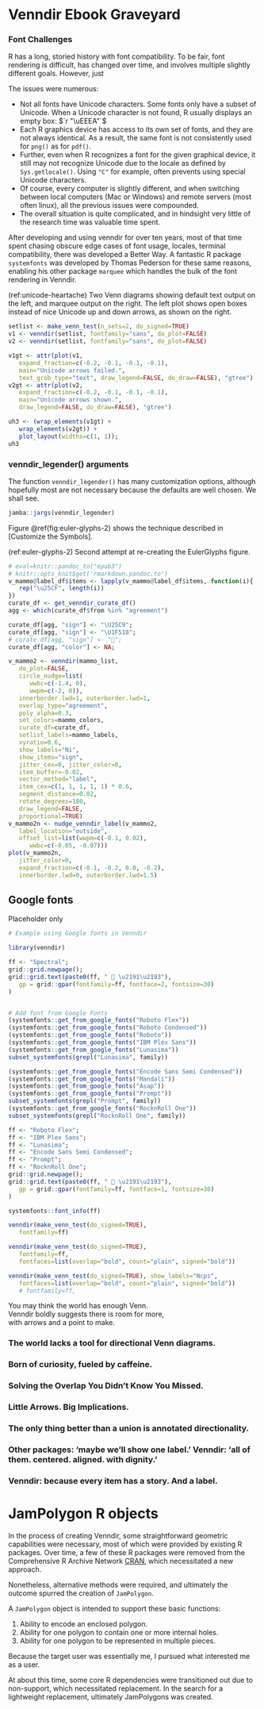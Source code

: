 
# Venndir Ebook Graveyard

### Font Challenges

R has a long, storied history with font compatibility.
To be fair, font rendering is difficult, has changed
over time, and involves multiple slightly different
goals. However, just 

The issues were numerous:

* Not all fonts have Unicode characters. Some fonts only have
a subset of Unicode. When a Unicode character is not found,
R usually displays an empty box: $`r "\uEEEA"`$
* Each R graphics device has access to its own set of fonts, and
they are not always identical. As a result, the same font is not
consistently used for `png()` as for `pdf()`.
* Further, even when R recognizes a font for the given graphical device,
it still may not recognize Unicode due to the locale as defined by
`Sys.getlocale()`. Using `"C"` for example, often prevents using
special Unicode characters.
* Of course, every computer is slightly different, and when switching
between local computers (Mac or Windows) and remote servers
(most often linux), all the previous issues were compounded.
* The overall situation is quite complicated, and in hindsight
very little of the research time was valuable time spent.

After developing and using venndir for over ten years, most of that
time spent chasing obscure edge cases of font usage, locales,
terminal compatibility, there was developed a Better Way.
A fantastic R package `systemfonts` was developed by
Thomas Pederson for these same reasons, enabling his other package
`marquee` which handles the bulk of the font rendering in Venndir.

(ref:unicode-heartache) Two Venn diagrams showing default text output on the left, and marquee output on the right. The left plot shows open boxes instead of nice Unicode up and down arrows, as shown on the right.

```r
setlist <- make_venn_test(n_sets=2, do_signed=TRUE)
v1 <- venndir(setlist, fontfamily="sans", do_plot=FALSE)
v2 <- venndir(setlist, fontfamily="sans", do_plot=FALSE)

v1gt <- attr(plot(v1,
   expand_fraction=c(-0.2, -0.1, -0.1, -0.1),
   main="Unicode arrows failed.",
   text_grob_type="text", draw_legend=FALSE, do_draw=FALSE), "gtree")
v2gt <- attr(plot(v2,
   expand_fraction=c(-0.2, -0.1, -0.1, -0.1),
   main="Unicode arrows shown.",
   draw_legend=FALSE, do_draw=FALSE), "gtree")

uh3 <- (wrap_elements(v1gt) +
   wrap_elements(v2gt)) +
   plot_layout(widths=c(1, 1));
uh3
```



### venndir_legender() arguments

The function `venndir_legender()` has many customization options,
although hopefully most are not necessary because the defaults
are well chosen. We shall see.

```r
jamba::jargs(venndir_legender)
```




Figure \@ref(fig:euler-glyphs-2) shows the technique described in
[Customize the Symbols].

(ref:euler-glyphs-2) Second attempt at re-creating the EulerGlyphs figure.

```r
# eval=knitr::pandoc_to("epub3")
# knitr::opts_knit$get('rmarkdown.pandoc.to')
v_mammo@label_df$items <- lapply(v_mammo@label_df$items, function(i){
   rep("\u25CF", length(i))
})
curate_df <- get_venndir_curate_df()
agg <- which(curate_df$from %in% "agreement")

curate_df[agg, "sign"] <- "\U25C9";
curate_df[agg, "sign"] <- "\U1F518";
# curate_df[agg, "sign"] <- "🔘";
curate_df[agg, "color"] <- NA;

v_mammo2 <- venndir(mammo_list,
   do_plot=FALSE,
   circle_nudge=list(
      wwbc=c(-1.4, 0),
      wwpm=c(-2, 0)),
   innerborder.lwd=1, outerborder.lwd=1,
   overlap_type="agreement",
   poly_alpha=0.3,
   set_colors=mammo_colors,
   curate_df=curate_df,
   setlist_labels=mammo_labels,
   xyratio=0.6,
   show_labels="Ni",
   show_items="sign",
   jitter_cex=0, jitter_color=0,
   item_buffer=-0.02,
   vector_method="label",
   item_cex=c(1, 1, 1, 1, 1) * 0.6,
   segment_distance=0.02,
   rotate_degrees=180,
   draw_legend=FALSE,
   proportional=TRUE)
v_mammo2n <- nudge_venndir_label(v_mammo2,
   label_location="outside",
   offset_list=list(wwpm=c(-0.1, 0.02),
      wwbc=c(-0.05, -0.07)))
plot(v_mammo2n,
   jitter_color=0,
   expand_fraction=c(-0.1, -0.2, 0.0, -0.2),
   innerborder.lwd=0, outerborder.lwd=1.5)
```



## Google fonts

Placeholder only

```r
# Example using Google fonts in Venndir

library(venndir)

ff <- "Spectral";
grid::grid.newpage();
grid::grid.text(paste0(ff, " 🎉 \u2191\u2193"),
   gp = grid::gpar(fontfamily=ff, fontface=2, fontsize=30)
)


# Add font from Google Fonts
(systemfonts::get_from_google_fonts("Roboto Flex"))
(systemfonts::get_from_google_fonts("Roboto Condensed"))
(systemfonts::get_from_google_fonts("Roboto"))
(systemfonts::get_from_google_fonts("IBM Plex Sans"))
(systemfonts::get_from_google_fonts("Lunasima"))
subset_systemfonts(grepl("Lunasima", family))

(systemfonts::get_from_google_fonts("Encode Sans Semi Condensed"))
(systemfonts::get_from_google_fonts("Mandali"))
(systemfonts::get_from_google_fonts("Asap"))
(systemfonts::get_from_google_fonts("Prompt"))
subset_systemfonts(grepl("Prompt", family))
(systemfonts::get_from_google_fonts("RocknRoll One"))
subset_systemfonts(grepl("RocknRoll One", family))

ff <- "Roboto Flex";
ff <- "IBM Plex Sans";
ff <- "Lunasima";
ff <- "Encode Sans Semi Condensed";
ff <- "Prompt";
ff <- "RocknRoll One";
grid::grid.newpage();
grid::grid.text(paste0(ff, " 🎉 \u2191\u2193"),
   gp = grid::gpar(fontfamily=ff, fontface=1, fontsize=30)
)

systemfonts::font_info(ff)

venndir(make_venn_test(do_signed=TRUE),
   fontfamily=ff)

venndir(make_venn_test(do_signed=TRUE),
   fontfamily=ff,
   fontfaces=list(overlap="bold", count="plain", signed="bold"))

venndir(make_venn_test(do_signed=TRUE), show_labels="Ncps",
   fontfaces=list(overlap="bold", count="plain", signed="bold"))
   # fontfamily=ff,


```



:::: {.venndirquote data-latex=""}

You may think the world has enough Venn.  
Venndir boldly suggests there is room for more,  
with arrows and a point to make.

::::

### The world lacks a tool for directional Venn diagrams. {-}

### Born of curiosity, fueled by caffeine. {-}

### Solving the Overlap You Didn’t Know You Missed. {-}

### Little Arrows. Big Implications. {-}

### The only thing better than a union is annotated directionality. {-}

### Other packages: ‘maybe we’ll show one label.’ Venndir: ‘all of them. centered. aligned. with dignity.’ {-}

### Venndir: because every item has a story. And a label. {-}



# JamPolygon R objects

In the process of creating Venndir, some straightforward
geometric capabilities were necessary, most of which were provided
by existing R packages.
Over time, a few of these R packages were removed from the
Comprehensive R Archive Network [CRAN](https://cran.r-project.org),
which necessitated a new approach.


Nonetheless, alternative methods were required, and ultimately
the outcome spurred the creation of `JamPolygon`.

A `JamPolygon` object is intended to support these basic functions:

1. Ability to encode an enclosed polygon.
2. Ability for one polygon to contain one or more internal holes.
3. Ability for one polygon to be represented in multiple pieces.

Because the target user was essentially me,
I pursued what interested me as a user.

At about this time, some core R dependencies were transitioned
out due to non-support, which necessitated replacement.
In the search for a lightweight replacement, ultimately
JamPolygons was created.



